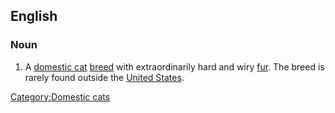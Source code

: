 ==English==

===Noun===
{{en-noun|sg=[[American Wirehair]]}}

# A [[domestic cat]] [[breed]] with extraordinarily hard and wiry [[fur]].  The breed is rarely found outside the [[United States]].

{{Wikipedia|American Wirehair}}

[[Category:Domestic cats]]